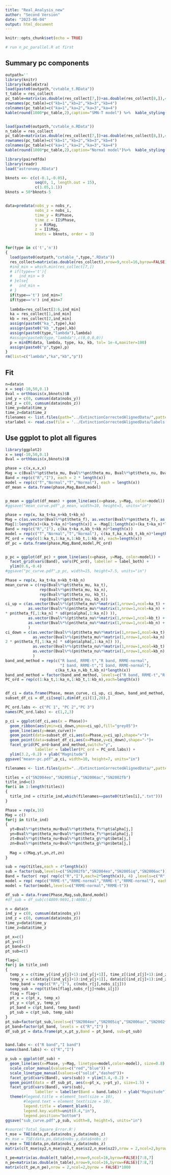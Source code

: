 ```yaml
---
title: "Real_Analysis_new"
author: "Second Version"
date: "2023-06-04"
output: html_document
---
```


```r
knitr::opts_chunk$set(echo = TRUE)
```

```r
# run n_pc_parallel.R at first
```

## Summary pc components
```r
outpath=''
library(knitr)
library(kableExtra)
load(paste0(outpath,"cvtable_t.RData"))
t_table = res_collect
pc_table=matrix(as.double(res_collect[7,])+as.double(res_collect[8,]),4,4,byrow = FALSE)
rownames(pc_table)=c("kb=1","kb=2","kb=3","kb=4")
colnames(pc_table)=c("ka=1","ka=2","ka=3","ka=4")
kable(round(1000*pc_table,2),caption="SMN-T model") %>%  kable_styling(bootstrap_options = "striped", full_width = F)


load(paste0(outpath,"cvtable_n.RData"))
n_table = res_collect
pc_table=matrix(as.double(res_collect[7,])+as.double(res_collect[8,]),4,4,byrow = FALSE)
rownames(pc_table)=c("kb=1","kb=2","kb=3","kb=4")
colnames(pc_table)=c("ka=1","ka=2","ka=3","ka=4")
kable(round(1000*pc_table,2),caption="Normal model")%>%  kable_styling(bootstrap_options = "striped", full_width = F)
```

```r
library(pairedfda)
library(readr)
load("astronomy.RData")

bknots <<- c(c(-0.1,-0.05),
             seq(0, 1, length.out = 15),
             c(1.05,1.1))
bknots = 50*bknots-5


data=predata(nobs_y = nobs_r,
             nobs_z = nobs_i,
             time_y = R$Phase,
             time_z = II$Phase,
             y = R$Mag,
             z = II$Mag,
             knots = bknots, order = 3)


for(type in c('t','n'))
{
  load(paste0(outpath,"cvtable_",type,".RData"))
  res_collect=matrix(as.double(res_collect),nrow=9,ncol=16,byrow=FALSE)
  #ind_min = which.min(res_collect[7,])
  # if(type=='t'){
  #   ind_min = 9
  # }else{
  #   ind_min = 
  # }
  if(type=='t') ind_min=7
  if(type=='n') ind_min=7
  
  lambda=res_collect[3:6,ind_min]
  ka = res_collect[1,ind_min]
  kb = res_collect[2,ind_min]
  assign(paste0("ka_",type),ka)
  assign(paste0("kb_",type),kb)
  assign(paste0(type,"lambda"),lambda)
  #assign(paste0(type,"lambda"),c(0,0,0,0))
  p = minEM(data, lambda, type, ka, kb, tol= 1e-4,maxiter=100)
  assign(paste0("p",type),p)
}
rm(list=c("lambda","ka","kb","p"))
```

## Fit 

```r
n=data$n
x = seq(-10,50,0.1)
Bval = orthbasis(x,bknots)$B
ind_y = c(0, cumsum(data$nobs_y))
ind_z = c(0, cumsum(data$nobs_z))
time_y=data$time_y
time_z=data$time_z
filenames <- list.files(path="../ExtinctionCorrectedAlignedData/",pattern = ".*.txt")
starlabel <- read.csv(file = '../ExtinctionCorrectedAlignedData/labels 1.csv')
```


## Use ggplot to plot all figures
```r
library(ggplot2)
x = seq(-10,50,0.1)
Bval = orthbasis(x,bknots)$B

phase = c(x,x,x,x)
Mag = c(Bval%*%pt$theta_mu, Bval%*%pn$theta_mu, Bval%*%pt$theta_nu, Bval%*%pn$theta_nu)
Band = rep(c("R","I"), each = 2 * length(x))
model = rep(c("T","Normal","T","Normal"), each = length(x)) 
df_mean = data.frame(phase,Mag,Band,model)


p_mean = ggplot(df_mean) + geom_line(aes(x=phase, y=Mag, color=model)) + facet_grid(cols = vars(Band))
#ggsave("mean_curve.pdf",p_mean, width=10, height=5, units="in")
```


```r
phase = rep(x, ka_t+ka_n+kb_t+kb_n)
Mag = c(as.vector(Bval%*%pt$theta_f), as.vector(Bval%*%pn$theta_f), as.vector(Bval%*%pt$theta_g), as.vector(Bval%*%pn$theta_g))
Mag[1:length(x)+(ka_t+ka_n)*length(x)] = -Mag[1:length(x)+(ka_t+ka_n)*length(x)]
Band = rep(c("R","I"), c(ka_t+ka_n,kb_t+kb_n)*length(x))
model = rep(c("T","Normal","T","Normal"), c(ka_t,ka_n,kb_t,kb_n)*length(x)) 
PC_ord = rep(c(1:ka_t,1:ka_n,1:kb_t,1:kb_n), each=length(x))
df_pc = data.frame(phase,Mag,Band,model,PC_ord)


p_pc = ggplot(df_pc) + geom_line(aes(x=phase, y=Mag, color=model)) + 
  facet_grid(vars(Band), vars(PC_ord), labeller = label_both) + 
  ylim(0.6,-0.4)
#ggsave("pc_curve.pdf",p_pc, width=15, height=7.5, units="in")
```

```r
Phase = rep(x, ka_t+ka_n+kb_t+kb_n)    
mean_curve = c(rep(Bval%*%pt$theta_mu, ka_t),
               rep(Bval%*%pn$theta_mu, ka_n),
               rep(Bval%*%pt$theta_nu, kb_t),
               rep(Bval%*%pn$theta_nu, kb_n))
ci_up = c(as.vector(Bval%*%(pt$theta_mu%*%matrix(1,nrow=1,ncol=ka_t) + 2 * pt$theta_f[,1:ka_t] %*% diag(apply(pt$alpha[,1:ka_t],2,sd)) )),
          as.vector(Bval%*%(pn$theta_mu%*%matrix(1,nrow=1,ncol=ka_n) + 2 #* pn$theta_f[,1:ka_n] %*% diag(apply(pn$alpha[,1:ka_n],2,sd)) )),
* pn$theta_f[,1:ka_n] * sd(pn$alpha[,1:ka_n]) )),        
          as.vector(Bval%*%(pt$theta_nu%*%matrix(1,nrow=1,ncol=kb_t) + 2 * pt$theta_g[,1:kb_t] %*% diag(apply(pt$beta[,1:kb_t],2,sd)) )),
          as.vector(Bval%*%(pn$theta_nu%*%matrix(1,nrow=1,ncol=kb_n) + 2 * pn$theta_g[,1:kb_n] %*% diag(apply(pn$beta[,1:kb_n],2,sd)) ))
          )
ci_down = c(as.vector(Bval%*%(pt$theta_mu%*%matrix(1,nrow=1,ncol=ka_t) - 2 * pt$theta_f[,1:ka_t] %*% diag(apply(pt$alpha[,1:ka_t],2,sd)) )),
            as.vector(Bval%*%(pn$theta_mu%*%matrix(1,nrow=1,ncol=ka_n) - #2 * pn$theta_f[,1:ka_n] %*% diag(apply(pn$alpha[,1:ka_n],2,sd)) )),
2 * pn$theta_f[,1:ka_n] * sd(pn$alpha[,1:ka_n]) )),   
            as.vector(Bval%*%(pt$theta_nu%*%matrix(1,nrow=1,ncol=kb_t) - 2 * pt$theta_g[,1:kb_t] %*% diag(apply(pt$beta[,1:kb_t],2,sd)) )),
            as.vector(Bval%*%(pn$theta_nu%*%matrix(1,nrow=1,ncol=kb_n) - 2 * pn$theta_g[,1:kb_n] %*% diag(apply(pn$beta[,1:kb_n],2,sd)) ))
            )
band_and_method = rep(c("R band, RRME-t","R band, RRME-normal",
                        "I band, RRME-t","I band, RRME-normal"),
                      c(ka_t,ka_n,kb_t,kb_n)*length(x))
band_and_method = factor(band_and_method, levels=c("R band, RRME-t","R band, RRME-normal","I band, RRME-t","I band, RRME-normal"))
PC_ord = rep(c(1:ka_t,1:ka_n,1:kb_t,1:kb_n),each=length(x))


df_ci = data.frame(Phase, mean_curve, ci_up, ci_down, band_and_method, PC_ord)
subset_df_ci = df_ci[seq(1,dim(df_ci)[1],20),]

PC_ord.labs <- c("PC 1", "PC 2","PC 3")
names(PC_ord.labs) <- c(1,2,3)

p_ci = ggplot(df_ci,aes(x = Phase))+
  geom_ribbon(aes(ymin=ci_down,ymax=ci_up),fill="grey85")+
  geom_line(aes(y=mean_curve))+
  geom_point(data=subset_df_ci,aes(x=Phase,y=ci_up),shape="+")+
  geom_point(data=subset_df_ci,aes(x=Phase,y=ci_down),shape="-")+
  facet_grid(PC_ord~band_and_method,switch="y",
             labeller = labeller(PC_ord = PC_ord.labs)) + 
  ylim(3.2,-0.2) + ylab("Magnitude")
ggsave("mean+-pc.pdf",p_ci, width=10, height=7, units="in")
```

```r
filenames <- list.files(path="../ExtinctionCorrectedAlignedData/",pattern = ".*.txt")

titles = c("SN2004eo","SN2005iq","SN2006ac","SN2002fb")
title_ind=c()
for(i in 1:length(titles))
{
  title_ind = c(title_ind,which(filenames==paste0(titles[i],".txt")))
}

Phase = rep(x,16)
Mag = c()
for(j in title_ind)
{
  yt=Bval%*%pt$theta_mu+Bval%*%pt$theta_f%*%pt$alpha[j,]
  yn=Bval%*%pn$theta_mu+Bval%*%pn$theta_f%*%pn$alpha[j,]
  zt=Bval%*%pt$theta_nu+Bval%*%pt$theta_g%*%pt$beta[j,]
  zn=Bval%*%pn$theta_nu+Bval%*%pn$theta_g%*%pn$beta[j,]
  
  Mag = c(Mag,yt,yn,zt,zn)
}

sub = rep(titles,each = 4*length(x)) 
sub = factor(sub,levels=c("SN2002fb","SN2004eo","SN2005iq","SN2006ac"))
Band = factor( rep( rep(c("R","I"),each=2*length(x)), 4) ,levels=c("R","I") )
model = rep( rep(c("RRME-t","RRME-normal","RRME-t","RRME-normal"), each = length(x)), 4) 
model = factor(model,levels=c("RRME-normal","RRME-t"))

df_sub = data.frame(Phase,Mag,sub,Band,model)
#df_sub = df_sub[c(4809:9691,1:4808),]

n = data$n
ind_y = c(0, cumsum(data$nobs_y))
ind_z = c(0, cumsum(data$nobs_z))
time_y=data$time_y
time_z=data$time_z

pt_x=c()
pt_y=c()
pt_band=c()
pt_sub=c()

flag=1
for(j in title_ind)
{
  temp_x = c(time_y[(ind_y[j]+1):ind_y[j+1]], time_z[(ind_z[j]+1):ind_z[j+1]])
  temp_y = c(data$y[(ind_y[j]+1):ind_y[j+1]], data$z[(ind_z[j]+1):ind_z[j+1]])
  temp_band = rep(c("R","I"), c(nobs_r[j],nobs_i[j]))
  temp_sub = rep(titles[flag],nobs_r[j]+nobs_i[j])
  flag = flag+1
  pt_x = c(pt_x, temp_x)
  pt_y = c(pt_y, temp_y)
  pt_band = c(pt_band, temp_band)
  pt_sub = c(pt_sub, temp_sub)
}
pt_sub=factor(pt_sub,levels=c("SN2004eo","SN2005iq","SN2006ac","SN2002fb"))
pt_band=factor(pt_band, levels = c("R","I") )
df_sub_pt = data.frame(pt_x,pt_y,Band = pt_band, sub=pt_sub)


band.labs <- c("R band","I band")
names(band.labs) <- c("R","I")

p_sub = ggplot(df_sub) + 
  geom_line(aes(x=Phase, y=Mag, linetype=model,color=model), size=0.8) + 
  scale_color_manual(values=c("red","blue")) +
  scale_linetype_manual(values=c("solid","dashed"))+
  facet_grid(vars(Band), vars(sub)) + ylim(3.4,-0.2) +
  geom_point(data = df_sub_pt, aes(x=pt_x, y=pt_y), size=1.5) +
  facet_grid(vars(Band), vars(sub),
             labeller = labeller(Band = band.labs)) + ylab("Magnitude") + 
  theme(#legend.title = element_text(size = 10), 
        #legend.text = element_text(size = 10),
        legend.title = element_blank(),
        legend.key.width=unit(0.4,"in"),
        legend.position="bottom") 
ggsave("sub_curve.pdf",p_sub, width=8, height=5, units="in")
```

```r
#source('Total_Square_Error.R')
t_mse = TAE(data,pt,data$nobs_y,data$nobs_z)
#s_mse = TSE(data,ps,data$nobs_y,data$nobs_z)
n_mse = TAE(data,pn,data$nobs_y,data$nobs_z)
matrix(c(t_mse$sy2,n_mse$sy2,t_mse$sz2,n_mse$sz2),nrow = 2,ncol=2,byrow = TRUE)/n*1000
```


```r
t_pe=matrix(as.double(t_table),nrow=9,ncol=16,byrow=FALSE)[7:8,7]
n_pe=matrix(as.double(n_table),nrow=9,ncol=16,byrow=FALSE)[7:8,7]
matrix(c(t_pe,n_pe),nrow = 2,ncol=2,byrow = FALSE)*1000
```


